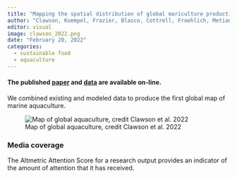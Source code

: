 ```yaml
---
title: "Mapping the spatial distribution of global mariculture production"
author: "Clawson, Kuempel, Frazier, Blasco, Cottrell, Froehlich, Metian, Nash, Tobben, Verstaen, Williams, Halpern"
editor: visual
image: clawson_2022.png
date: "February 20, 2022"
categories:
  - sustainable food
  - aquaculture
---
```


#### The published [paper](https://www.sciencedirect.com/science/article/pii/S004484862200182X) and [data](https://knb.ecoinformatics.org/view/doi%3A10.5063%2FF1ZK5F42) are available on-line.

We combined existing and modeled data to produce the first global map of marine aquaculture.

![Map of global aquaculture, credit Clawson et al. 2022](clawson_2022.png)

### Media coverage

The Altmetric Attention Score for a research output provides an indicator of the amount of attention that it has received.

```{=html}
<script type="text/javascript" src="https://d1bxh8uas1mnw7.cloudfront.net/assets/embed.js"></script>
```
::: {.altmetric-embed data-badge-type="medium-donut" data-badge-details="right" data-doi="10.1016/j.aquaculture.2022.738066"}
:::
